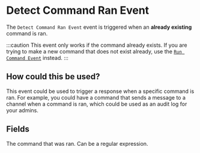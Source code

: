 
# Detect Command Ran Event

The `Detect Command Ran Event` event is triggered when an **already existing** command is ran.

:::caution
This event only works if the command already exists. If you are trying to make a new command that does not exist already, use the [`Run Command Event`](RunCommandEvent) instead.
:::

## How could this be used?

This event could be used to trigger a response when a specific command is ran. For example, you could have a command that sends a message to a channel when a command is ran, which could be used as an audit log for your admins.

## Fields

<EventsField />

<EntryField name="Command" required regex>
    The command that was ran. Can be a regular expression.
</EntryField>
